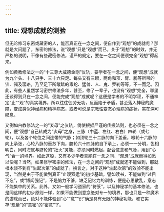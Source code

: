 ```yaml
---
---
---
```

title: 观想成就的测验
---




但无论修习东密或藏密的人，能否真正在一念之间，便自作到“观想”的成就呢？那就是大问题了。东密的修法，说“观想”只是“观想”而已。关于“观想”的时效，并无严格的说明，不像有些藏密修法，谨严的规定，要在一念之间便须完全“观想”得起来。

例如黄教修法之一的“十三尊大威德金刚”仪轨，要学者在一念之间，便“观想”成就为九个头、十八只手、三十六只足。每头又有三眼，两角和项、臂、腕等所带的钏、镯及璎珞，乃至足下所蹴踏的毒蛇、猛兽、人、鬼、罗刹等等，不一而足。因此，有些人虽然学习密宗修法多年，甚至，修了一辈子，也没有“观想”完全，哪里还谈得到只在一念之间，便能完成“观想”成就呢？这便是学者的不明学理，不通禅定“止”“观”的真实境界，所以往往徒劳无功，反而陷于矛盾，甚至落入神秘的魔障，变成类似神经病和精神病态，或者可说是宗教性变态心理病的症状，实在深可叹息。

又例如白教修法之一的“亥母”之仪轨，倘使根据严谨的传授法则，也必须在一念之间，便“观想”自己转成为“亥母”之身，三脉（中蓝、左红、右白）四轮（或七轮），以及各个轮位之间连带的气脉；如顶轮三十二脉的向下盖垂，喉轮十六脉的向上承张，心轮八脉的垂苏下向，脐轮六十四脉的自下承上，必须一一分明，色相明白。同时海底与脐轮的“拙火”灵能，亦须同时燃起，配合意念和气脉，用到“心气”合一的境界。如此这般，又有多少学者真能在一念之间，“观想”成就而得如愿以偿呢？当然，如果修学密宗的修法，在一念之间的“观想”成就还不能做到，那就根本谈不到有“生起次第”的成就了。换言之，对于这种“生起次第”的效验不能出现，当然是由于不能做到真正“止观双运”的初步基础。譬如读书，不能做到“过目不忘”，或“博闻强记”，不是脑力不够，缺乏记忆力的训练，便是心思散乱，意志不能集中的关系。此外，又如一般学习道家的“符箓”，以及神秘学的基本修法，也是同这样的初步原则一样，如果不能做到意念绝对专一的境界，那也只是一种魔术的游戏而已，绝对不能体验到“心”“意”“识”确是具有无限的神秘功能，和它实存“现量”的“意密”的“密意”了。